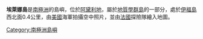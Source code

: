 {{coord|66|37|S|139|44|E|source:GNIS|display=title}}

'''埃萊娜島'''是[[南極洲|南極洲]]的島嶼，位於[[阿黛利地|阿黛利地]]，屬於[[地質學群島|地質學群島]]的一部分，處於[[伊福島|伊福島]]西北面0.4公里，由[[美國|美國]]海軍拍攝空中照片，並由[[法國|法國]]探險隊繪入地圖。

{{DEFAULTSORT:Hélène Island}}
[[Category:南極洲島嶼|Category:南極洲島嶼]]


{{AdélieLand-geo-stub}}